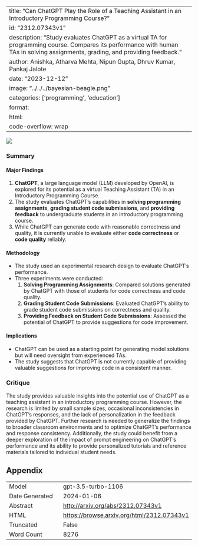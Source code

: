 
---
title: "Can ChatGPT Play the Role of a Teaching Assistant in an Introductory Programming Course?"
id: "2312.07343v1"
description: "Study evaluates ChatGPT as a virtual TA for programming course. Compares its performance with human TAs in solving assignments, grading, and providing feedback."
author: Anishka, Atharva Mehta, Nipun Gupta, Dhruv Kumar, Pankaj Jalote
date: "2023-12-12"
image: "../../../bayesian-beagle.png"
categories: ['programming', 'education']
format:
  html:
    code-overflow: wrap
---

![](None)

### Summary

#### Major Findings
1. **ChatGPT**, a large language model (LLM) developed by OpenAI, is explored for its potential as a virtual Teaching Assistant (TA) in an Introductory Programming Course.
2. The study evaluates ChatGPT’s capabilities in **solving programming assignments**, **grading student code submissions**, and **providing feedback** to undergraduate students in an introductory programming course.
3. While ChatGPT can generate code with reasonable correctness and quality, it is currently unable to evaluate either **code correctness** or **code quality** reliably.

#### Methodology
- The study used an experimental research design to evaluate ChatGPT's performance.
- Three experiments were conducted: 
  1. **Solving Programming Assignments**: Compared solutions generated by ChatGPT with those of students for code correctness and code quality.
  2. **Grading Student Code Submissions**: Evaluated ChatGPT’s ability to grade student code submissions on correctness and quality.
  3. **Providing Feedback on Student Code Submissions**: Assessed the potential of ChatGPT to provide suggestions for code improvement.

#### Implications
- ChatGPT can be used as a starting point for generating model solutions but will need oversight from experienced TAs.
- The study suggests that ChatGPT is not currently capable of providing valuable suggestions for improving code in a consistent manner.

### Critique
The study provides valuable insights into the potential use of ChatGPT as a teaching assistant in an introductory programming course. However, the research is limited by small sample sizes, occasional inconsistencies in ChatGPT's responses, and the lack of personalization in the feedback provided by ChatGPT. Further research is needed to generalize the findings to broader classroom environments and to optimize ChatGPT's performance and response consistency. Additionally, the study could benefit from a deeper exploration of the impact of prompt engineering on ChatGPT's performance and its ability to provide personalized tutorials and reference materials tailored to individual student needs.

## Appendix

|          |          |
|----------|----------|
| Model     | gpt-3.5-turbo-1106       |
| Date Generated     | 2024-01-06       |
| Abstract | [http://arxiv.org/abs/2312.07343v1](http://arxiv.org/abs/2312.07343v1)        |
| HTML     | [https://browse.arxiv.org/html/2312.07343v1](https://browse.arxiv.org/html/2312.07343v1)       |
| Truncated       | False       |
| Word Count       | 8276       |